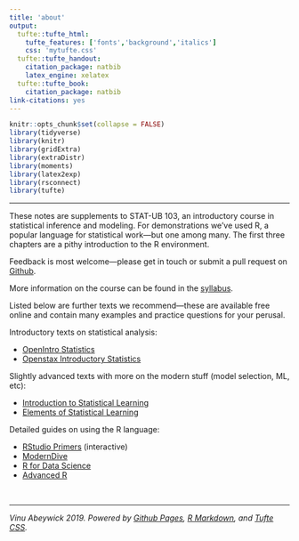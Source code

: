 ```yaml
---
title: 'about'
output:
  tufte::tufte_html:
    tufte_features: ['fonts','background','italics']
    css: 'mytufte.css'
  tufte::tufte_handout:
    citation_package: natbib
    latex_engine: xelatex
  tufte::tufte_book:
    citation_package: natbib
link-citations: yes
---
```


```r
knitr::opts_chunk$set(collapse = FALSE)
library(tidyverse)
library(knitr)
library(gridExtra)
library(extraDistr)
library(moments)
library(latex2exp)
library(rsconnect)
library(tufte)
```

---

These notes are supplements to STAT-UB 103, an introductory course in statistical inference and modeling. For demonstrations we've used R, a popular language for statistical work---but one among many. The first three chapters are a pithy introduction to the R environment.  

Feedback is most welcome---please get in touch or submit a pull request on <a href="https://github.com/vaabe/stats103">Github</a>.   

More information on the course can be found in the <a href="./addenda/syllabus.pdf" download>syllabus</a>. 

Listed below are further texts we recommend---these are available free online and contain many examples and practice questions for your perusal. 

Introductory texts on statistical analysis:

- <a href="https://www.openintro.org/stat/textbook.php">OpenIntro Statistics</a>
- <a href="https://openstax.org/details/books/introductory-statistics">Openstax Introductory Statistics</a>

Slightly advanced texts with more on the modern stuff (model selection, ML, etc):

- <a href="http://www.statlearning.com/">Introduction to Statistical Learning</a>
- <a href="https://web.stanford.edu/~hastie/ElemStatLearn/">Elements of Statistical Learning</a> 

Detailed guides on using the R language:

- <a href="https://rstudio.cloud/learn/primers">RStudio Primers</a> (interactive)
- <a href="https://moderndive.com/">ModernDive</a>
- <a href="https://r4ds.had.co.nz/">R for Data Science</a>
- <a href="http://adv-r.had.co.nz/">Advanced R</a>


\ 

---

*Vinu Abeywick 2019. Powered by <a href="https://pages.github.com/">Github Pages</a>, <a href="https://rmarkdown.rstudio.com/">R Markdown</a>, and <a href="https://github.com/edwardtufte/tufte-css">Tufte CSS</a>.*




















